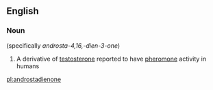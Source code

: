==English==

===Noun===
{{wikipedia}}
{{en-noun|-}} (specifically ''androsta-4,16,-dien-3-one'')

# {{biochemistry}} A derivative of [[testosterone]] reported to have [[pheromone]] activity in humans

[[pl:androstadienone]]